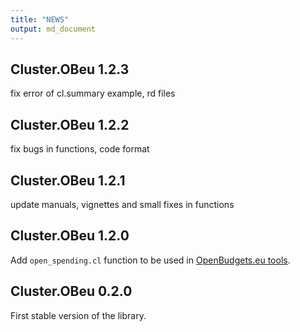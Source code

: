 ```yaml
---
title: "NEWS"
output: md_document
---
```


## Cluster.OBeu 1.2.3

fix error of cl.summary example, rd files

## Cluster.OBeu 1.2.2

fix bugs in functions, code format

## Cluster.OBeu 1.2.1

update manuals, vignettes and small fixes in functions

## Cluster.OBeu 1.2.0

Add `open_spending.cl` function to be used in [OpenBudgets.eu tools](http://openbudgets.eu/tools/).


## Cluster.OBeu 0.2.0

First stable version of the library.
